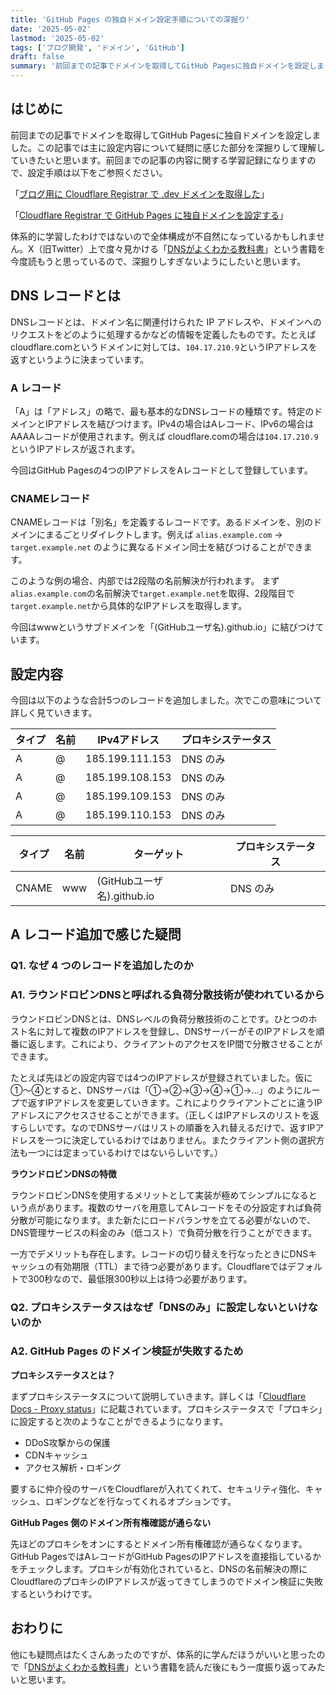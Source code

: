 ```yaml
---
title: 'GitHub Pages の独自ドメイン設定手順についての深掘り'
date: '2025-05-02'
lastmod: '2025-05-02'
tags: ['ブログ開発', 'ドメイン', 'GitHub']
draft: false
summary: '前回までの記事でドメインを取得してGitHub Pagesに独自ドメインを設定しました。この記事では主に設定内容について疑問に感じた部分を深掘りして理解していきたいと思います。'
---
```


はじめに
---

前回までの記事でドメインを取得してGitHub Pagesに独自ドメインを設定しました。この記事では主に設定内容について疑問に感じた部分を深掘りして理解していきたいと思います。前回までの記事の内容に関する学習記録になりますので、設定手順は以下をご参照ください。

「[ブログ用に Cloudflare Registrar で .dev ドメインを取得した](https://s1m4ne.dev/blog/2025-05-01-get-dev-domain)」

「[Cloudflare Registrar で GitHub Pages に独自ドメインを設定する](https://s1m4ne.dev/blog/2025-05-01-set-custom-domain)」

体系的に学習したわけではないので全体構成が不自然になっているかもしれません。X（旧Twitter）上で度々見かける「[DNSがよくわかる教科書](https://www.amazon.co.jp/DNS%E3%81%8C%E3%82%88%E3%81%8F%E3%82%8F%E3%81%8B%E3%82%8B%E6%95%99%E7%A7%91%E6%9B%B8-%E6%A0%AA%E5%BC%8F%E4%BC%9A%E7%A4%BE%E6%97%A5%E6%9C%AC%E3%83%AC%E3%82%B8%E3%82%B9%E3%83%88%E3%83%AA%E3%82%B5%E3%83%BC%E3%83%93%E3%82%B9-JPRS-%E6%B8%A1%E9%82%89%E7%B5%90%E8%A1%A3%E3%80%81%E4%BD%90%E8%97%A4%E6%96%B0%E5%A4%AA%E3%80%81%E8%97%A4%E5%8E%9F%E5%92%8C%E5%85%B8/dp/479739448X)」という書籍を今度読もうと思っているので、深掘りしすぎないようにしたいと思います。

DNS レコードとは
---

DNSレコードとは、ドメイン名に関連付けられた IP アドレスや、ドメインへのリクエストをどのように処理するかなどの情報を定義したものです。たとえばcloudflare.comというドメインに対しては、`104.17.210.9`というIPアドレスを返すというように決まっています。

### A レコード

「A」は「アドレス」の略で、最も基本的なDNSレコードの種類です。特定のドメインとIPアドレスを結びつけます。IPv4の場合はAレコード、IPv6の場合はAAAAレコードが使用されます。例えば cloudflare.comの場合は`104.17.210.9`というIPアドレスが返されます。

今回はGitHub Pagesの4つのIPアドレスをAレコードとして登録しています。

### CNAMEレコード

CNAMEレコードは「別名」を定義するレコードです。あるドメインを、別のドメインにまるごとリダイレクトします。例えば `alias.example.com` → `target.example.net` のように異なるドメイン同士を結びつけることができます。

このような例の場合、内部では2段階の名前解決が行われます。 まず`alias.example.com`の名前解決で`target.example.net`を取得、2段階目で`target.example.net`から具体的なIPアドレスを取得します。

今回はwwwというサブドメインを「(GitHubユーザ名).github.io」に結びつけています。

設定内容
---

今回は以下のような合計5つのレコードを追加しました。次でこの意味について詳しく見ていきます。

| **タイプ** | **名前** | **IPv4アドレス** | **プロキシステータス** |
| ---------- | -------- | ---------------- | ---------------------- |
| A          | @        | 185.199.111.153  | DNS のみ               |
| A          | @        | 185.199.108.153  | DNS のみ               |
| A          | @        | 185.199.109.153  | DNS のみ               |
| A          | @        | 185.199.110.153  | DNS のみ               |

| **タイプ** | **名前** | **ターゲット**             | **プロキシステータス** |
| ---------- | -------- | -------------------------- | ---------------------- |
| CNAME      | www      | (GitHubユーザ名).github.io | DNS のみ               |

A レコード追加で感じた疑問
---

### Q1. なぜ 4 つのレコードを追加したのか

### A1. ラウンドロビンDNSと呼ばれる負荷分散技術が使われているから

ラウンドロビンDNSとは、DNSレベルの負荷分散技術のことです。ひとつのホスト名に対して複数のIPアドレスを登録し、DNSサーバーがそのIPアドレスを順番に返します。これにより、クライアントのアクセスをIP間で分散させることができます。

たとえば先ほどの設定内容では4つのIPアドレスが登録されていました。仮に①〜④とすると、DNSサーバは「①→②→③→④→①→...」のようにループで返すIPアドレスを変更していきます。これによりクライアントごとに違うIPアドレスにアクセスさせることができます。（正しくはIPアドレスのリストを返すらしいです。なのでDNSサーバはリストの順番を入れ替えるだけで、返すIPアドレスを一つに決定しているわけではありません。またクライアント側の選択方法も一つには定まっているわけではないらしいです。）

**ラウンドロビンDNSの特徴**

ラウンドロビンDNSを使用するメリットとして実装が極めてシンプルになるという点があります。複数のサーバを用意してAレコードをその分設定すれば負荷分散が可能になります。また新たにロードバランサを立てる必要がないので、DNS管理サービスの料金のみ（低コスト）で負荷分散を行うことができます。

一方でデメリットも存在します。レコードの切り替えを行なったときにDNSキャッシュの有効期限（TTL）まで待つ必要があります。Cloudflareではデフォルトで300秒なので、最低限300秒以上は待つ必要があります。



### Q2. プロキシステータスはなぜ「DNSのみ」に設定しないといけないのか

### A2. GitHub Pages のドメイン検証が失敗するため

**プロキシステータスとは？**

まずプロキシステータスについて説明していきます。詳しくは「[Cloudflare Docs - Proxy status](https://developers.cloudflare.com/dns/proxy-status/?utm_source=chatgpt.com)」に記載されています。プロキシステータスで「プロキシ」に設定すると次のようなことができるようになります。

- DDoS攻撃からの保護
- CDNキャッシュ
- アクセス解析・ロギング

要するに仲介役のサーバをCloudflareが入れてくれて、セキュリティ強化、キャッシュ、ロギングなどを行なってくれるオプションです。

**GitHub Pages 側のドメイン所有権確認が通らない**

先ほどのプロキシをオンにするとドメイン所有権確認が通らなくなります。GitHub PagesではAレコードがGitHub PagesのIPアドレスを直接指しているかをチェックします。プロキシが有効化されていると、DNSの名前解決の際にCloudflareのプロキシのIPアドレスが返ってきてしまうのでドメイン検証に失敗するというわけです。

おわりに
---

他にも疑問点はたくさんあったのですが、体系的に学んだほうがいいと思ったので「[DNSがよくわかる教科書](https://www.amazon.co.jp/DNS%E3%81%8C%E3%82%88%E3%81%8F%E3%82%8F%E3%81%8B%E3%82%8B%E6%95%99%E7%A7%91%E6%9B%B8-%E6%A0%AA%E5%BC%8F%E4%BC%9A%E7%A4%BE%E6%97%A5%E6%9C%AC%E3%83%AC%E3%82%B8%E3%82%B9%E3%83%88%E3%83%AA%E3%82%B5%E3%83%BC%E3%83%93%E3%82%B9-JPRS-%E6%B8%A1%E9%82%89%E7%B5%90%E8%A1%A3%E3%80%81%E4%BD%90%E8%97%A4%E6%96%B0%E5%A4%AA%E3%80%81%E8%97%A4%E5%8E%9F%E5%92%8C%E5%85%B8/dp/479739448X)」という書籍を読んだ後にもう一度振り返ってみたいと思います。

